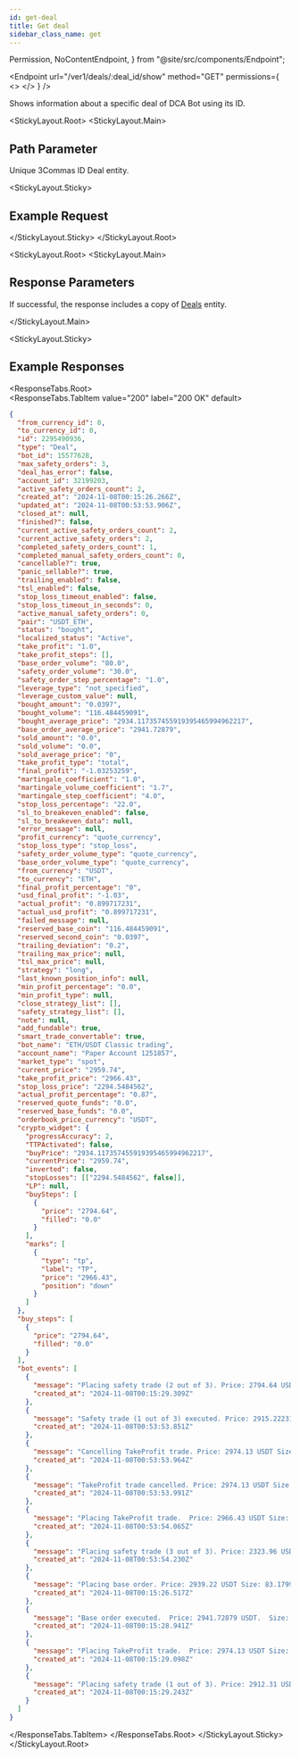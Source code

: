 ```yaml
---
id: get-deal
title: Get deal
sidebar_class_name: get
---
```


  Permission,
  NoContentEndpoint,
} from "@site/src/components/Endpoint";

<Endpoint
  url="/ver1/deals/:deal_id/show"
  method="GET"
  permissions={
    <>
      <Permission title="Permission" description="BOTS_READ" />
      <Permission title="Security" description="SIGNED" />
    </>
  }
/>

Shows information about a specific deal of DCA Bot using its ID.

<Separator />

<StickyLayout.Root>
<StickyLayout.Main>

## Path Parameter

<ApiParam name='deal_id' type='integer' id="deal_id" required>
  Unique 3Commas ID Deal entity.
</ApiParam>
</StickyLayout.Main>

<StickyLayout.Sticky>

## Example Request

<NoContentEndpoint method="GET" endpoint="/ver1/deals/2295490936/show" />

</StickyLayout.Sticky>
</StickyLayout.Root>

<StickyLayout.Root>
<StickyLayout.Main>

## Response Parameters

If successful, the response includes a copy of [Deals](/dca-bot/deals/0_deal_entity.mdx) entity.

</StickyLayout.Main>

<StickyLayout.Sticky>
## Example Responses
<ResponseTabs.Root>          
<ResponseTabs.TabItem value="200" label="200 OK" default>

```json
{
  "from_currency_id": 0,
  "to_currency_id": 0,
  "id": 2295490936,
  "type": "Deal",
  "bot_id": 15577628,
  "max_safety_orders": 3,
  "deal_has_error": false,
  "account_id": 32199203,
  "active_safety_orders_count": 2,
  "created_at": "2024-11-08T00:15:26.266Z",
  "updated_at": "2024-11-08T00:53:53.906Z",
  "closed_at": null,
  "finished?": false,
  "current_active_safety_orders_count": 2,
  "current_active_safety_orders": 2,
  "completed_safety_orders_count": 1,
  "completed_manual_safety_orders_count": 0,
  "cancellable?": true,
  "panic_sellable?": true,
  "trailing_enabled": false,
  "tsl_enabled": false,
  "stop_loss_timeout_enabled": false,
  "stop_loss_timeout_in_seconds": 0,
  "active_manual_safety_orders": 0,
  "pair": "USDT_ETH",
  "status": "bought",
  "localized_status": "Active",
  "take_profit": "1.0",
  "take_profit_steps": [],
  "base_order_volume": "80.0",
  "safety_order_volume": "30.0",
  "safety_order_step_percentage": "1.0",
  "leverage_type": "not_specified",
  "leverage_custom_value": null,
  "bought_amount": "0.0397",
  "bought_volume": "116.484459091",
  "bought_average_price": "2934.117357455919395465994962217",
  "base_order_average_price": "2941.72879",
  "sold_amount": "0.0",
  "sold_volume": "0.0",
  "sold_average_price": "0",
  "take_profit_type": "total",
  "final_profit": "-1.03253259",
  "martingale_coefficient": "1.0",
  "martingale_volume_coefficient": "1.7",
  "martingale_step_coefficient": "4.0",
  "stop_loss_percentage": "22.0",
  "sl_to_breakeven_enabled": false,
  "sl_to_breakeven_data": null,
  "error_message": null,
  "profit_currency": "quote_currency",
  "stop_loss_type": "stop_loss",
  "safety_order_volume_type": "quote_currency",
  "base_order_volume_type": "quote_currency",
  "from_currency": "USDT",
  "to_currency": "ETH",
  "final_profit_percentage": "0",
  "usd_final_profit": "-1.03",
  "actual_profit": "0.899717231",
  "actual_usd_profit": "0.899717231",
  "failed_message": null,
  "reserved_base_coin": "116.484459091",
  "reserved_second_coin": "0.0397",
  "trailing_deviation": "0.2",
  "trailing_max_price": null,
  "tsl_max_price": null,
  "strategy": "long",
  "last_known_position_info": null,
  "min_profit_percentage": "0.0",
  "min_profit_type": null,
  "close_strategy_list": [],
  "safety_strategy_list": [],
  "note": null,
  "add_fundable": true,
  "smart_trade_convertable": true,
  "bot_name": "ETH/USDT Classic trading",
  "account_name": "Paper Account 1251857",
  "market_type": "spot",
  "current_price": "2959.74",
  "take_profit_price": "2966.43",
  "stop_loss_price": "2294.5484562",
  "actual_profit_percentage": "0.87",
  "reserved_quote_funds": "0.0",
  "reserved_base_funds": "0.0",
  "orderbook_price_currency": "USDT",
  "crypto_widget": {
    "progressAccuracy": 2,
    "TTPАctivated": false,
    "buyPrice": "2934.117357455919395465994962217",
    "currentPrice": "2959.74",
    "inverted": false,
    "stopLosses": [["2294.5484562", false]],
    "LP": null,
    "buySteps": [
      {
        "price": "2794.64",
        "filled": "0.0"
      }
    ],
    "marks": [
      {
        "type": "tp",
        "label": "TP",
        "price": "2966.43",
        "position": "down"
      }
    ]
  },
  "buy_steps": [
    {
      "price": "2794.64",
      "filled": "0.0"
    }
  ],
  "bot_events": [
    {
      "message": "Placing safety trade (2 out of 3). Price: 2794.64 USDT Size: 54.216016 USDT (Reinvested 2.93921 USDT) (0.0194 ETH)",
      "created_at": "2024-11-08T00:15:29.309Z"
    },
    {
      "message": "Safety trade (1 out of 3) executed. Price: 2915.22231 USDT Size: 33.23353433 USDT (0.0114 ETH)",
      "created_at": "2024-11-08T00:53:53.851Z"
    },
    {
      "message": "Cancelling TakeProfit trade. Price: 2974.13 USDT Size: 84.167879 USDT (0.0283 ETH)",
      "created_at": "2024-11-08T00:53:53.964Z"
    },
    {
      "message": "TakeProfit trade cancelled. Price: 2974.13 USDT Size: 84.167879 USDT (0.0283 ETH)",
      "created_at": "2024-11-08T00:53:53.991Z"
    },
    {
      "message": "Placing TakeProfit trade.  Price: 2966.43 USDT Size: 117.767271 USDT (0.0397 ETH), the price should rise for 1.90% to close the deal",
      "created_at": "2024-11-08T00:53:54.065Z"
    },
    {
      "message": "Placing safety trade (3 out of 3). Price: 2323.96 USDT Size: 89.704856 USDT (Reinvested 2.93921 USDT) (0.0386 ETH)",
      "created_at": "2024-11-08T00:53:54.230Z"
    },
    {
      "message": "Placing base order. Price: 2939.22 USDT Size: 83.179926 USDT (Reinvested 2.93921 USDT) (0.0283 ETH)",
      "created_at": "2024-11-08T00:15:26.517Z"
    },
    {
      "message": "Base order executed.  Price: 2941.72879 USDT.  Size: 83.25092476 USDT (0.0283 ETH)",
      "created_at": "2024-11-08T00:15:28.941Z"
    },
    {
      "message": "Placing TakeProfit trade.  Price: 2974.13 USDT Size: 84.167879 USDT (0.0283 ETH), the price should rise for 1.20% to close the deal",
      "created_at": "2024-11-08T00:15:29.098Z"
    },
    {
      "message": "Placing safety trade (1 out of 3). Price: 2912.31 USDT Size: 33.200334 USDT (Reinvested 2.93921 USDT) (0.0114 ETH)",
      "created_at": "2024-11-08T00:15:29.243Z"
    }
  ]
}
```

</ResponseTabs.TabItem>
</ResponseTabs.Root>
</StickyLayout.Sticky>
</StickyLayout.Root>

